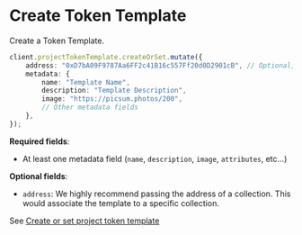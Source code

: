 # Create Token Template

Create a Token Template.

```typescript
client.projectTokenTemplate.createOrSet.mutate({
    address: "0xD7bA09F9787Aa6FF2c41B16c557Ff20d0D2901cB", // Optional, but recommended
    metadata: {
        name: "Template Name",
        description: "Template Description",
        image: "https://picsum.photos/200",
        // Other metadata fields
    },
});
```

**Required fields**:

-   At least one metadata field (`name`, `description`, `image`, `attributes`, etc...)

**Optional fields**:

-   `address`: We highly recommend passing the address of a collection. This would associate the template to a specific collection.

See [Create or set project token template](ref:projecttokentemplate-createorset)
